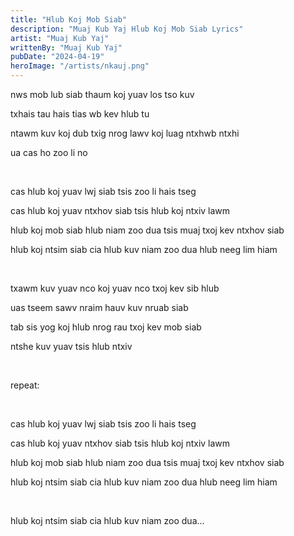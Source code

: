 ```yaml
---
title: "Hlub Koj Mob Siab"
description: "Muaj Kub Yaj Hlub Koj Mob Siab Lyrics"
artist: "Muaj Kub Yaj"
writtenBy: "Muaj Kub Yaj"
pubDate: "2024-04-19"
heroImage: "/artists/nkauj.png"
---
```


nws mob lub siab thaum koj yuav los tso kuv

txhais tau hais tias wb kev hlub tu

ntawm kuv koj dub txig nrog lawv koj luag ntxhwb ntxhi

ua cas ho zoo li no

<br />

cas hlub koj yuav lwj siab tsis zoo li hais tseg

cas hlub koj yuav ntxhov siab tsis hlub koj ntxiv lawm

hlub koj mob siab hlub niam zoo dua tsis muaj txoj kev ntxhov siab

hlub koj ntsim siab cia hlub kuv niam zoo dua hlub neeg lim hiam

<br />

txawm kuv yuav nco koj yuav nco txoj kev sib hlub

uas tseem sawv nraim hauv kuv nruab siab

tab sis yog koj hlub nrog rau txoj kev mob siab

ntshe kuv yuav tsis hlub ntxiv


<br />

repeat:

<br />

cas hlub koj yuav lwj siab tsis zoo li hais tseg

cas hlub koj yuav ntxhov siab tsis hlub koj ntxiv lawm

hlub koj mob siab hlub niam zoo dua tsis muaj txoj kev ntxhov siab

hlub koj ntsim siab cia hlub kuv niam zoo dua hlub neeg lim hiam

<br />

hlub koj ntsim siab cia hlub kuv niam zoo dua...